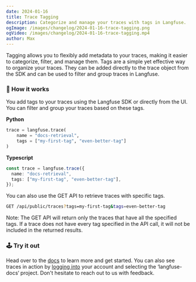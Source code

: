 ```yaml
---
date: 2024-01-16
title: Trace Tagging
description: Categorize and manage your traces with tags in Langfuse.
ogImage: /images/changelog/2024-01-16-trace-tagging.png
ogVideo: /images/changelog/2024-01-16-trace-tagging.mp4
author: Max
---
```



<ChangelogHeader />

Tagging allows you to flexibly add metadata to your traces, making it easier to categorize, filter, and manage them.
Tags are a simple yet effective way to organize your traces. They can be added directly to the trace object from the SDK and can be used to filter and group traces in Langfuse. 

### 🎯 How it works
You add tags to your traces using the Langfuse SDK or directly from the UI. You can filter and group your traces based on these tags.

**Python**
```python
trace = langfuse.trace(
    name = "docs-retrieval",
    tags = ["my-first-tag", "even-better-tag"]
)
```

**Typescript**
```typescript
const trace = langfuse.trace({
  name: "docs-retrieval",
  tags: ["my-first-tag", "even-better-tag"],
});
```

You can also use the GET API to retrieve traces with specific tags. 

```bash
GET /api/public/traces?tags=my-first-tag&tags=even-better-tag
```

Note: The GET API will return only the traces that have all the specified tags. If a trace does not have every tag specified in the API call, it will not be included in the returned results.

### 🕹️ Try it out
Head over to the [docs](/docs/tracing#tagging-traces) to learn more and get started. You can also see traces in action by [logging into](https://cloud.langfuse.com) your account and selecting the ‘langfuse-docs‘ project. Don't hesitate to reach out to us with feedback.
